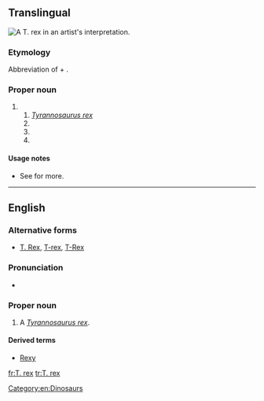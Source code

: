 ==Translingual==
[[Image:Tyrannosaurus BW.jpg|thumb|A ''T. rex'' in an artist's interpretation.]]
{{wikipedia}}
{{wikispecies|Tyrannosaurus rex}}
{{wikispecies|Tachyoryctes rex}}
{{wikispecies|Tyrannasorus rex}}
{{wikispecies|Tyrannobdella rex}}

===Etymology ===
Abbreviation of {{term|Tyrannosaurus||lang=mul|tyrant reptile}} + {{etyl|la|mul}} {{term|rex||king|lang=la}}.

===Proper noun===
{{taxoninfl|head=[[T.]] {{epinew|rex||la}}|i=1|g=m}}

# {{speciesabbrev|T|rex||la}}
## ''[[Tyrannosaurus rex]]''
## {{taxlink|Tachyoryctes rex|species|noshow=1}}
## {{taxlink|Tyrannasorus rex|species|noshow=1}}
## {{taxlink|Tyrannobdella rex|species|noshow=1}}

====Usage notes====
* See {{WSpepisearch|T_rex}} for more.

----

==English==
===Alternative forms===
*{{qualifier|informal, nonstandard}} [[T. Rex]], [[T-rex]], [[T-Rex]]

===Pronunciation===
* {{IPA|[ˈtiː ɹɛks]|lang=en}}

===Proper noun===
{{en-proper noun|T. rexes}}

# A ''[[Tyrannosaurus rex]]''.

====Derived terms====
* [[Rexy]]

[[Category:en:Dinosaurs]]

[[fr:T. rex]]
[[tr:T. rex]]